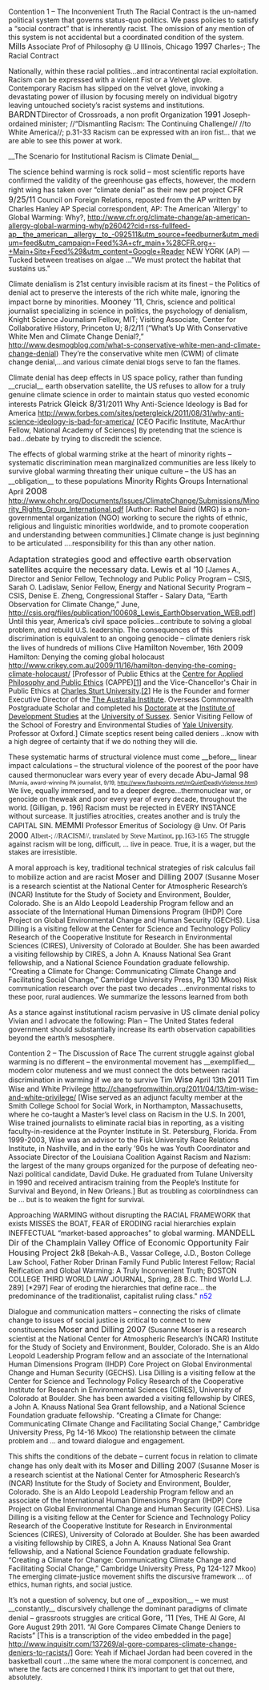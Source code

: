 Contention 1 – The Inconvenient Truth
The Racial Contract is the un-named political system that governs status-quo politics. We pass policies to satisfy a “social contract” that is inherently racist. The omission of any mention of this system is not accidental but a coordinated condition of the system.
<span style="font-size: 16px;">Mills</span> Associate Prof of Philosophy @ U Illinois, Chicago <span style="font-size: 16px;">1997 </span>
Charles-; The Racial Contract

Nationally, within these racial polities...<span style="font-size: 13.3333px;">and intracontinental racial exploitation.</span>
Racism can be expressed with a violent Fist or a Velvet glove. Contemporary Racism has slipped on the velvet glove, invoking a devastating power of illusion by focusing merely on individual bigotry leaving untouched society’s racist systems and institutions.
<span style="font-size: 16px;">BARDNT</span>Director of Crossroads, a non profit Organization <span style="font-size: 16px;">1991</span>
Joseph-ordained minister; //“Dismantling Racism: The Continuing Challenge//
//to White America//; p.31-33
<span style="font-size: 13.3333px;">Racism can be expressed with an iron fist...</span> that we are able to see this power at work.

__The Scenario for Institutional Racism is Climate Denial__

The science behind warming is rock solid – most scientific reports have confirmed the validity of the greenhouse gas effects, however, the modern right wing has taken over “climate denial” as their new pet project
<span style="font-size: 16px;">CFR 9/25/11</span> Council on Foreign Relations, reposted from the AP written by Charles Hanley AP Special correspondent, AP: The American 'Allergy' to Global Warming: Why?, http://www.cfr.org/climate-change/ap-american-allergy-global-warming-why/p26042?cid=rss-fullfeed-ap__the_american__allergy__to_-092511&utm_source=feedburner&utm_medium=feed&utm_campaign=Feed%3A+cfr_main+%28CFR.org+-+Main+Site+Feed%29&utm_content=Google+Reader
NEW YORK (AP) — Tucked between treatises on algae ..."We must protect the habitat that sustains us."

Climate denialism is 21st century invisible racism at its finest – the Politics of denial act to preserve the interests of the rich white male, ignoring the impact borne by minorities.
<span style="font-size: 16px;">Mooney ’11</span>, Chris, science and political journalist specializing in science in politics, the psychology of denialism, Knight Science Journalism Fellow, MIT; Visiting Associate, Center for Collaborative History, Princeton U; 8/2/11 (“What’s Up With Conservative White Men and Climate Change Denial?,” http://www.desmogblog.com/what-s-conservative-white-men-and-climate-change-denial) 
They’re the conservative white men (CWM) of climate change denial,...<span style="font-size: 13.3333px;">and various climate denial blogs serve to fan the flames</span>.

Climate denial has deep effects in US space policy, rather than funding __crucial__ earth observation satellite, the US refuses to allow for a truly genuine climate science in order to maintain status quo vested economic interests
Patrick <span style="font-size: 16px;">Gleick 8/31</span>/2011 Why Anti-Science Ideology is Bad for America <span style="color: #000000; text-decoration: none;">[[http://www.forbes.com/sites/petergleick/2011/08/31/why-anti-science-ideology-is-bad-for-america/]]</span> [CEO Pacific Institute, MacArthur Fellow, National Academy of Sciences]
<span style="font-size: 13.3333px;">By pretending that the science is bad</span>...debate by trying to discredit the science.

The effects of global warming strike at the heart of minority rights – systematic discrimination mean marginalized communities are less likely to survive global warming threating their unique culture – the US has an __obligation__ to these populations
<span style="font-size: 17.3333px;">M</span>inority <span style="font-size: 17.3333px;">R</span>ights <span style="font-size: 17.3333px;">G</span>roups <span style="font-size: 17.3333px;">I</span>nternational April <span style="font-size: 17.3333px;">2008</span> [[http://www.ohchr.org/Documents/Issues/ClimateChange/Submissions/Minority_Rights_Group_International.pdf]]
[Author: Rachel Baird (MRG) is a non-governmental organization (NGO) working to secure the rights of ethnic, religious and linguistic minorities worldwide, and to promote cooperation and understanding between communities.]
<span style="text-align: justify;"><span class="underline">Climate change is just beginning to be articulated ....</span>responsibility for this than any other nation.</span>

<span style="font-size: 16px;">Adaptation strategies good and effective earth observation satellites acquire the necessary data.</span>
<span style="font-size: 16px;">Lewis et al ’10</span> [James A., Director and Senior Fellow, Technology and Public Policy Program – CSIS, Sarah O. Ladislaw, Senior Fellow, Energy and National Security Program – CSIS, Denise E. Zheng, Congressional Staffer - Salary Data, “Earth Observation for Climate Change,” June, http://csis.org/files/publication/100608_Lewis_EarthObservation_WEB.pdf]
<span style="text-align: justify;">Until this year, America’s civil space policies...<span style="font-size: 13.3333px;">contribute to solving a global problem, and rebuild U.S. leadership.</span></span>
The consequences of this discrimination is equivalent to an ongoing genocide – climate deniers risk the lives of hundreds of millions
Clive <span style="font-size: 16px;">Hamilton</span> November, 16th <span style="font-size: 16px;">2009</span> Hamilton: Denying the coming global holocaust <span style="color: #000000; text-decoration: none;">[[http://www.crikey.com.au/2009/11/16/hamilton-denying-the-coming-climate-holocaust/]]</span> [Professor of Public Ethics at the <span style="color: #000000; text-decoration: none;">[[http://en.wikipedia.org/wiki/Centre_for_Applied_Philosophy_and_Public_Ethics|Centre for Applied Philosophy and Public Ethics]]</span> (CAPPE)<span style="color: #000000; text-decoration: none;">[[http://en.wikipedia.org/wiki/Clive_Hamilton#cite_note-CappeBio-0|[1]]]</span> and the Vice-Chancellor's Chair in Public Ethics at <span style="color: #000000; text-decoration: none;">[[http://en.wikipedia.org/wiki/Charles_Sturt_University|Charles Sturt University]]</span>.<span style="color: #000000; text-decoration: none;">[[http://en.wikipedia.org/wiki/Clive_Hamilton#cite_note-1|[2]]]</span> He is the Founder and former Executive Director of the <span style="color: #000000; text-decoration: none;">[[http://en.wikipedia.org/wiki/The_Australia_Institute|The Australia Institute]]</span>. Overseas Commonwealth Postgraduate Scholar and completed his <span style="color: #000000; text-decoration: none;">[[http://en.wikipedia.org/wiki/Doctorate|Doctorate]]</span> at the <span style="color: #000000; text-decoration: none;">[[http://en.wikipedia.org/wiki/Institute_of_Development_Studies|Institute of Development Studies]]</span> at the <span style="color: #000000; text-decoration: none;">[[http://en.wikipedia.org/wiki/University_of_Sussex|University of Sussex]]</span>. Senior Visiting Fellow of the School of Forestry and Environmental Studies of <span style="color: #000000; text-decoration: none;">[[http://en.wikipedia.org/wiki/Yale_University|Yale University]]</span>. Professor at Oxford.]
<span style="font-size: 13.3333px;">Climate sceptics resent being called deniers ...know with a high degree of certainty that if we do nothing they will die.</span>

These systematic harms of structural violence must come __before__ linear impact calculations – the structural violence of the poorest of the poor have caused thermonuclear wars every year of every decade
<span style="font-size: 16px;">Abu-Jamal 98</span> <span style="font-size: 10.6667px;">(Mumia, award-winning PA journalist, 9/19, http://www.flashpoints.net/mQuietDeadlyViolence.html)</span>
<span style="font-size: 13.3333px;">We live</span>, equally immersed, and to a deeper degree...<span style="font-size: 13.3333px;">thermonuclear war</span>, <span style="font-size: 13.3333px;">or genocide on the</span>weak and <span style="font-size: 13.3333px;">poor every year of every decade, throughout the world</span>. [Gilligan, p. 196]
Racism must be rejected in EVERY INSTANCE without surcease. It justifies atrocities, creates another and is truly the CAPITAL SIN.
<span style="font-size: 16px;">MEMMI</span> Professor Emeritus of Sociology @ Unv. Of Paris <span style="font-size: 16px;">2000</span>
<span style="font-family: Verdana;">Albert-; //RACISM//, translated by Steve Martinot, pp.163-165</span>
<span style="font-size: 13.3333px;">The struggle against racism will be long, difficult, ... live in peace. True, it is a wager, but the stakes are irresistible.</span>

A moral approach is key, traditional technical strategies of risk calculus fail to mobilize action and are racist
<span style="font-size: 16px;">Moser and Dilling 2007</span> (Susanne Moser is a research scientist at the National Center for Atmospheric Research’s (NCAR) Institute for the Study of Society and Environment, Boulder, Colorado. She is an Aldo Leopold Leadership Program fellow and an associate of the International Human Dimensions Program (IHDP) Core Project on Global Environmental Change and Human Security (GECHS). Lisa Dilling is a visiting fellow at the Center for Science and Technology Policy Research of the Cooperative Institute for Research in Environmental Sciences (CIRES), University of Colorado at Boulder. She has been awarded a visiting fellowship by CIRES, a John A. Knauss National Sea Grant fellowship, and a National Science Foundation graduate fellowship. “Creating a Climate for Change: Communicating Climate Change and Facilitating Social Change,” Cambridge University Press, Pg 130 Mkoo)
<span style="text-align: justify;"><span style="font-size: 13.3333px;">Risk communication</span> research over the past two decades ...<span style="font-size: 13.3333px;">environmental risks to these poor, rural audiences.</span> We summarize the lessons learned from both</span>

As a stance against institutional racism pervasive in US climate denial policy Vivian and I advocate the following:
Plan – The United States federal government should substantially increase its earth observation capabilities beyond the earth’s mesosphere.

Contention 2 – The Discussion of Race
The current struggle against global warming is no different – the environmental movement has __exemplified__ modern color muteness and we must connect the dots between racial discrimination in warming if we are to survive
Tim <span style="font-size: 16px;">Wise</span> April 13th <span style="font-size: 16px;">2011</span> Tim Wise and White Privilege <span style="color: #000000; text-decoration: none;">[[http://changefromwithin.org/2011/04/13/tim-wise-and-white-privilege/]]</span> [Wise served as an adjunct faculty member at the Smith College School for Social Work, in Northampton, Massachusetts, where he co-taught a Master’s level class on Racism in the U.S. In 2001, Wise trained journalists to eliminate racial bias in reporting, as a visiting faculty-in-residence at the Poynter Institute in St. Petersburg, Florida. From 1999-2003, Wise was an advisor to the Fisk University Race Relations Institute, in Nashville, and in the early ’90s he was Youth Coordinator and Associate Director of the Louisiana Coalition Against Racism and Nazism: the largest of the many groups organized for the purpose of defeating neo-Nazi political candidate, David Duke. He graduated from Tulane University in 1990 and received antiracism training from the People’s Institute for Survival and Beyond, in New Orleans.]
But <span style="font-size: 13.3333px;">as troubling as colorblindness can be</span> ...<span style="font-size: 13.3333px;"> but is to weaken the fight for survival.</span>

Approaching WARMING without disrupting the RACIAL FRAMEWORK that exists MISSES the BOAT, FEAR of ERODING racial hierarchies explain INEFFECTUAL “market-based approaches” to global warming.
<span style="font-size: 16px;">MANDELL Dir of the Champlain Valley Office of Economic Opportunity Fair Housing Project 2k8</span> [Bekah-A.B., Vassar College, J.D., Boston College Law School, Father Rober Drinan Family Fund Public Interest Fellow; Racial Reification and Global Warming: A Truly Inconvenient Truth; BOSTON COLLEGE THIRD WORLD LAW JOURNAL, Spring, 28 B.C. Third World L.J. 289]
[*297] <span style="font-size: 13.3333px;">Fear of eroding the hierarchies that define race...</span> the predominance of the traditionalist, capitalist ruling class." <span style="color: #0000ff;">n52</span>

Dialogue and communication matters – connecting the risks of climate change to issues of social justice is critical to connect to new constituencies
<span style="font-size: 16px;">Moser and Dilling 2007</span> (Susanne Moser is a research scientist at the National Center for Atmospheric Research’s (NCAR) Institute for the Study of Society and Environment, Boulder, Colorado. She is an Aldo Leopold Leadership Program fellow and an associate of the International Human Dimensions Program (IHDP) Core Project on Global Environmental Change and Human Security (GECHS). Lisa Dilling is a visiting fellow at the Center for Science and Technology Policy Research of the Cooperative Institute for Research in Environmental Sciences (CIRES), University of Colorado at Boulder. She has been awarded a visiting fellowship by CIRES, a John A. Knauss National Sea Grant fellowship, and a National Science Foundation graduate fellowship. “Creating a Climate for Change: Communicating Climate Change and Facilitating Social Change,” Cambridge University Press, Pg 14-16 Mkoo)
<span style="text-align: justify;"><span style="font-size: 13.3333px;">The relationship between the climate problem and ...</span> and toward dialogue and engagement.</span>

This shifts the conditions of the debate – current focus in relation to climate change has only dealt with its
<span style="font-size: 16px;">Moser and Dilling 2007</span> (Susanne Moser is a research scientist at the National Center for Atmospheric Research’s (NCAR) Institute for the Study of Society and Environment, Boulder, Colorado. She is an Aldo Leopold Leadership Program fellow and an associate of the International Human Dimensions Program (IHDP) Core Project on Global Environmental Change and Human Security (GECHS). Lisa Dilling is a visiting fellow at the Center for Science and Technology Policy Research of the Cooperative Institute for Research in Environmental Sciences (CIRES), University of Colorado at Boulder. She has been awarded a visiting fellowship by CIRES, a John A. Knauss National Sea Grant fellowship, and a National Science Foundation graduate fellowship. “Creating a Climate for Change: Communicating Climate Change and Facilitating Social Change,” Cambridge University Press, Pg 124-127 Mkoo)
<span style="text-align: justify;"><span style="font-size: 13.3333px;">The emerging climate-justice movement shifts the discursive framework ... of ethics, human rights, and social justice.</span></span>

It’s not a question of solvency, but one of __exposition__ – we must __constantly__ discursively challenge the dominant paradigms of climate denial – grassroots struggles are critical
<span style="font-size: 16px;">Gore, ’11</span> [Yes, THE Al Gore, Al Gore August 29th 2011. “Al Gore Compares Climate Change Deniers to Racists” [This is a transcription of the video embedded in the page] <span style="color: #000000; text-decoration: none;">[[http://www.inquisitr.com/137269/al-gore-compares-climate-change-deniers-to-racists/]]</span>]
Gore: Yeah if Michael Jordan had been covered in the basketball court ...<span style="font-size: 13.3333px;">the same where the moral component is concerned, and where the facts are concerned I think it’s important to get that out there, absolutely.</span>